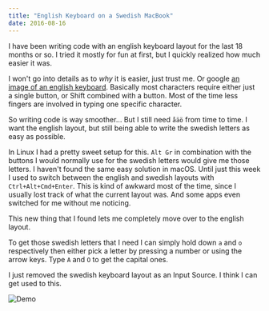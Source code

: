 ```yaml
---
title: "English Keyboard on a Swedish MacBook"
date: 2016-08-16
---
```


I have been writing code with an english keyboard layout for the last 18 months
or so. I tried it mostly for fun at first, but I quickly realized how much
easier it was.

I won't go into details as to _why_ it is easier, just trust me. Or google [an
image of an english keyboard][1]. Basically most characters require either just
a single button, or Shift combined with a button. Most of the time less fingers
are involved in typing one specific character.

So writing code is way smoother... But I still need `åäö` from time to time. I
want the english layout, but still being able to write the swedish letters as
easy as possible.

In Linux I had a pretty sweet setup for this. `Alt Gr` in combination with the
buttons I would normally use for the swedish letters would give me those
letters. I haven't found the same easy solution in macOS. Until just this week I
used to switch between the english and swedish layouts with
`Ctrl+Alt+Cmd+Enter`. This is kind of awkward most of the time, since I usually
lost track of what the current layout was. And some apps even switched for me
without me noticing.

This new thing that I found lets me completely move over to the english layout.

To get those swedish letters that I need I can simply hold down `a` and `o`
respectively then either pick a letter by pressing a number or using the arrow
keys. Type `A` and `O` to get the capital ones.

I just removed the swedish keyboard layout as an Input Source. I think I can get
used to this.

![Demo](./swedishletters.gif)

[1]:
	https://upload.wikimedia.org/wikipedia/commons/thumb/1/10/KB_Intl_English_Mac_-_Apple_Keyboard_(MC184Z).svg/2000px-KB_Intl_English_Mac_-_Apple_Keyboard_(MC184Z).svg.png
